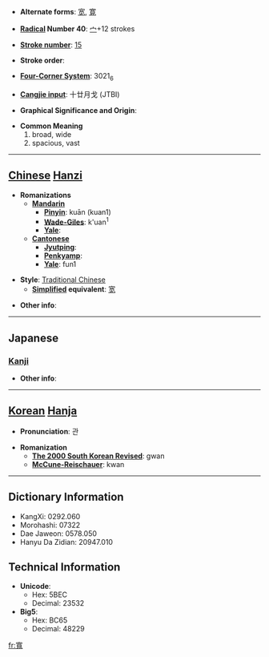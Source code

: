 * '''Alternate forms''': [[宽]], [[寛]]

* '''[[Wiktionary:Chinese radical index| Radical]] Number 40''': [[Wiktionary:Chinese radical index 宀|宀]]+12 strokes

* '''[[Wiktionary:Chinese total strokes index|Stroke number]]''': [[Wiktionary:Chinese total strokes index 15|15]]

* '''Stroke order''': 

* '''[[Wiktionary:Chinese four corner index|Four-Corner System]]''': 3021<sub>6</sub>

* '''[[Wiktionary:Chinese Cangjie index|Cangjie input]]''': 十廿月戈 (JTBI)

* '''Graphical Significance and Origin''': 

* '''Common Meaning'''
*#broad, wide
*# spacious, vast


----

== [[Chinese]] [[Hanzi]] ==

* '''Romanizations'''
** '''[[Mandarin]]'''
*** '''[[Pinyin]]''': kuān (kuan1)
*** '''[[Wade-Giles]]''': k'uan<sup>1</sup>
*** '''[[Yale]]''': 
** '''[[Cantonese]]'''
*** '''[[Jyutping]]''':
*** '''[[Penkyamp]]''': 
*** '''[[Yale]]''': fun1

* '''Style''': [[Traditional Chinese]] 
** '''[[Simplified Chinese|Simplified]] equivalent''': [[宽]]

* '''Other info''': 

----

==Japanese==
===[[Kanji]]===
{{kanji|on readings=[[かん]] (kan)
|kun readings=[[ひろい]] (hiroi), [[ゆるやか]] (yuruyaka), [[くつろぐ]] (kutsurogu)
}}

* '''Other info''':  

----

== [[Korean]] [[Hanja]] ==

* '''Pronunciation''': 관

* '''Romanization'''
** '''[[The 2000 South Korean Revised Romanization|The 2000 South Korean Revised]]''': gwan
** '''[[McCune-Reischauer]]''': kwan

----

== Dictionary Information ==

* KangXi: 0292.060
* Morohashi: 07322
* Dae Jaweon: 0578.050
* Hanyu Da Zidian: 20947.010

== Technical Information ==

* '''Unicode''':
** Hex: 5BEC
** Decimal: 23532
* '''Big5''':
** Hex: BC65
** Decimal: 48229

[[fr:寬]]